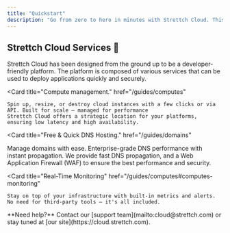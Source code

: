 ```yaml
---
title: "Quickstart"
description: "Go from zero to hero in minutes with Strettch Cloud. This guide will help you get started with Strettch Cloud and understand the power of our platform."
---
```


## Strettch Cloud Services 🚀
Strettch Cloud has been designed from the ground up to be a developer-friendly platform. The platform is composed of various services that can be used to deploy applications quickly and securely.


<Card
    title="Compute management."
    href="/guides/computes"
>
    Spin up, resize, or destroy cloud instances with a few clicks or via API. Built for scale — managed for performance 
    Strettch Cloud offers a strategic location for your platforms, ensuring low latency and high availability. 
</Card>

<Card
    title="Free & Quick DNS Hosting."
    href="/guides/domains"
>
   Manage domains with ease. Enterprise-grade DNS performance with instant propagation.
    We provide fast DNS propagation, and a Web Application Firewall (WAF) to ensure the best performance and security.
</Card>

<Card
    title="Real-Time Monitoring"
    href="/guides/computes#computes-monitoring"
>
    Stay on top of your infrastructure with built-in metrics and alerts. No need for third-party tools — it's all included.
</Card>


<SnippetBegin/>


<Note>
  **Need help?** Contact our [support team](mailto:cloud@strettch.com) or stay tuned at [our site](https://cloud.strettch.com).
</Note>
